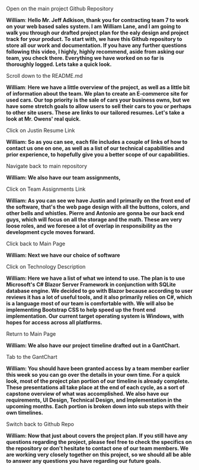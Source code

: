 Open on the main project Github Repository

**William**: **Hello Mr. Jeff Adkison, thank you for contracting team 7 to work on your web based sales system. I am William Lane, and I am going to walk you through our drafted project plan for the ealy design and project track for your product. To start with, we have this Github repository to store all our work and documentation. If you have any further questions following this video, I highly, highly recommend, aside from asking our team, you check there. Everything we have worked on so far is thoroughly logged. Lets take a quick look.** 

Scroll down to the README.md

**William**: **Here we have a little overview of the project, as well as a little bit of information about the team. We plan to create an E-commerce site for used cars. Our top priority is the sale of cars your business owns, but we have some stretch goals to allow users to sell their cars to you or perhaps to other site users. These are links to our tailored resumes. Let's take a look at Mr. Owens' real quick.**

Click on Justin Resume Link

**William: So as you can see, each file includes a couple of links of how to contact us one on one, as well as a list of our technical capabilities and prior experience, to hopefully give you a better scope of our capabilities.** 

Navigate back to main repository

**William: We also have our team assignments,**

Click on Team Assignments Link

**William: As you can see we have Justin and I primarily on the front end of the software, that's the web page design with all the buttons, colors, and other bells and whistles. Pierre and Antonio are gonna be our back end guys, which will focus on all the storage and the math. These are very loose roles, and we foresee a lot of overlap in responsibility as the development  cycle moves forward.** 

Click back to Main Page

**William: Next we have our choice of software**

Click on Technology Description

**William: Here we have a list of what we intend to use. The plan is to use Microsoft's C# Blazor Server Framework in conjunction with SQLite database engine. We decided to go with Blazor because according to user reviews it has a lot of useful tools, and it also primarily relies on C#, which is a language most of our team is comfortable with. We will also be implementing Bootstrap CSS to help speed up the front end implementation. Our current target operating system is Windows, with hopes for access across all platforms.** 

Return to Main Page

**William: We also have our project timeline drafted out in a GantChart.**

Tab to the GantChart

**William: You should have been granted access by a team member earlier this week so you can go over the details in your own time. For a quick look, most of the project plan portion of our timeline is already complete. These presentations all take place at the end of each cycle, as a sort of capstone overview of what was accomplished. We also have our requirements, UI Design, Technical Design, and Implementation in the upcoming months. Each portion is broken down into sub steps with their own timelines.** 

Switch back to Github Repo

**William: Now that just about covers the project plan. If you still have any questions regarding the project, please feel free to check the specifics on the repository or don't hesitate to contact one of our team members. We are working very closely together on this project, so we should all be able to answer any questions you have regarding our future goals.** 